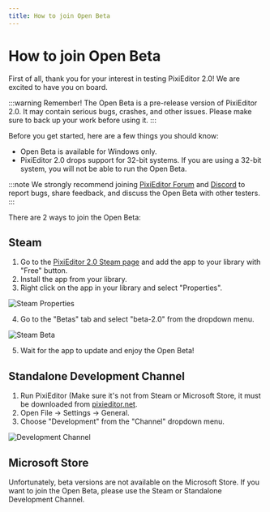 ```yaml
---
title: How to join Open Beta
---
```


# How to join Open Beta

First of all, thank you for your interest in testing PixiEditor 2.0! We are excited to have you on board.

:::warning
Remember! The Open Beta is a pre-release version of PixiEditor 2.0. It may contain serious bugs, crashes, and other issues. Please make sure to back up your work before using it.
:::

Before you get started, here are a few things you should know:

- Open Beta is available for Windows only.
- PixiEditor 2.0 drops support for 32-bit systems. If you are using a 32-bit system, you will not be able to run the Open Beta.

:::note
    We strongly recommend joining [PixiEditor Forum](https://forum.pixieditor.net) and [Discord](https://discord.gg/qSRMYmq) to report bugs, share feedback, and discuss the Open Beta with other testers.
:::

There are 2 ways to join the Open Beta:

## Steam

1. Go to the [PixiEditor 2.0 Steam page](https://store.steampowered.com/app/2218560/PixiEditor__Pixel_Art_Editor/) and add the app to your library with "Free" button.
2. Install the app from your library.
3. Right click on the app in your library and select "Properties".

![Steam Properties](/img/properties.png)

4. Go to the "Betas" tab and select "beta-2.0" from the dropdown menu.

![Steam Beta](/img/beta.png)

5. Wait for the app to update and enjoy the Open Beta!

## Standalone Development Channel

1. Run PixiEditor (Make sure it's not from Steam or Microsoft Store, it must be downloaded from [pixieditor.net](https://pixieditor.net).
2. Open File -> Settings -> General.
3. Choose "Development" from the "Channel" dropdown menu.

![Development Channel](/img/channel.png)

## Microsoft Store

Unfortunately, beta versions are not available on the Microsoft Store. If you want to join the Open Beta, please use the Steam or Standalone Development Channel.